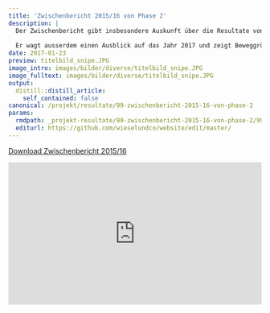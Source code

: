 ```yaml
---
title: 'Zwischenbericht 2015/16 von Phase 2'
description: |
  Der Zwischenbericht gibt insbesondere Auskunft über die Resultate von Beginn der Projektphase 2 im Oktober 2015 bis Ende 2016. 
  
  Er wagt ausserdem einen Ausblick auf das Jahr 2017 und zeigt Beweggründe und Organisationsform von Wiesel & Co am Zimmerberg auf.
date: 2017-01-23
preview: titelbild_snipe.JPG
image_intro: images/bilder/diverse/titelbild_snipe.JPG
image_fulltext: images/bilder/diverse/titelbild_snipe.JPG
output:
  distill::distill_article:
    self_contained: false
canonical: /projekt/resultate/99-zwischenbericht-2015-16-von-phase-2
params:
  rmdpath: _projekt-resultate/99-zwischenbericht-2015-16-von-phase-2/99-zwischenbericht-2015-16-von-phase-2.Rmd
  editurl: https://github.com/wieselundco/website/edit/master/
---
```



[Download Zwischenbericht 2015/16](https://github.com/wieselundco/website/files/6971411/Zwischenbericht_WiCoZ_2015-16.pdf)
  
<style>.embed-container { position: relative; padding-bottom:56.25%; height:0; overflow: hidden; max-width: 100%; } .embed-container iframe, .embed-container object, .embed-container embed { position: absolute; top: 0; left: 0; width: 100%; height: 100%;}</style><div class='embed-container' data-page-width='453' data-page-height='640' id='ypembedcontainer' ><iframe   src="https://www.yumpu.com/de/embed/view/kBl6Foz5TavU2jsf" frameborder="0" allowfullscreen="true"  allowtransparency="true"></iframe><br><a href="https://www.yumpu.com/de/document/view/65810365/zwischenbericht-2015-16-wiesel-co-am-zimmerberg" title="Zwischenbericht 2015-16 Wiesel & Co am Zimmerberg" target="_blank">Zwischenbericht 2015-16 Wiesel & Co am Zimmerberg</a></div><script src='https://players.yumpu.com/modules/embed/yp_r_iframe.js' ></script>


```r



```

<!--http://wieselundco.ch/projekt/resultate/99-zwischenbericht-2015-16-von-phase-2-->

